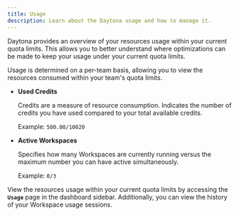 ```yaml
---
title: Usage
description: Learn about the Daytona usage and how to manage it.
---
```


Daytona provides an overview of your resources usage within your current quota limits. This allows you to better understand where optimizations can be made to keep your usage under your current quota limits.

Usage is determined on a per-team basis, allowing you to view the resources consumed within your team's quota limits.

- **Used Credits**

  Credits are a measure of resource consumption. Indicates the number of credits you have used compared to your total available credits.

  Example: `500.00/10020`

- **Active Workspaces**

  Specifies how many Workspaces are currently running versus the maximum number you can have active simultaneously.

  Example: `0/3`


View the resources usage within your current quota limits by accessing the **`Usage`** page in the dashboard sidebar. Additionally, you can view the history of your Workspace usage sessions.